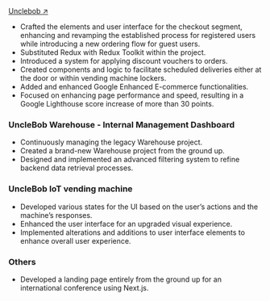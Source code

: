 <a href="https://unclebob.ro" target="_blank">
  Unclebob ↗
</a>

- Crafted the elements and user interface for the checkout segment, enhancing and revamping the established process for registered users while introducing a new ordering flow for guest users.
- Substituted Redux with Redux Toolkit within the project.
- Introduced a system for applying discount vouchers to orders.
- Created components and logic to facilitate scheduled deliveries either at the door or within vending machine lockers.
- Added and enhanced Google Enhanced E-commerce functionalities.
- Focused on enhancing page performance and speed, resulting in a Google Lighthouse score increase of more than 30 points.

### UncleBob Warehouse - Internal Management Dashboard

- Continuously managing the legacy Warehouse project.
- Created a brand-new Warehouse project from the ground up.
- Designed and implemented an advanced filtering system to refine backend data retrieval processes.

### UncleBob IoT vending machine

- Developed various states for the UI based on the user’s actions and the machine’s responses.
- Enhanced the user interface for an upgraded visual experience.
- Implemented alterations and additions to user interface elements to enhance overall user experience.

### Others

- Developed a landing page entirely from the ground up for an international conference using Next.js.
